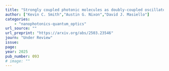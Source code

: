 ```yaml
---
title: "Strongly coupled photonic molecules as doubly-coupled oscillators"
author: ["Kevin C. Smith","Austin G. Nixon","David J. Masiello"]
categories: 
    - "nanophotonics-quantum_optics"
url_source: ""
url_preprint: "https://arxiv.org/abs/2503.23546"
journ: "Under Review"
issue: 
page: 
year: 2025
pub_number: 093
# image: ""
---
```

